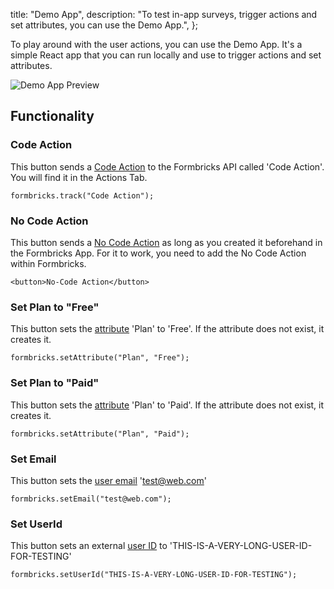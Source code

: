 

  title: "Demo App",
  description: "To test in-app surveys, trigger actions and set attributes, you can use the Demo App.",
};

To play around with the user actions, you can use the Demo App. It's a simple React app that you can run locally and use to trigger actions and set attributes.

<Image src={DemoApp} alt="Demo App Preview" quality="100" className="rounded-lg" />

## Functionality

### Code Action

This button sends a <a href="/docs/actions/code">Code Action</a> to the Formbricks API called 'Code Action'. You will find it in the Actions Tab.

```tsx
formbricks.track("Code Action");
```

### No Code Action

This button sends a <a href="/docs/actions/no-code">No Code Action</a> as long as you created it beforehand in the Formbricks App. For it to work, you need to add the No Code Action within Formbricks.

```tsx
<button>No-Code Action</button>
```

### Set Plan to "Free"

This button sets the <a href="/docs/attributes/custom-attributes">attribute</a> 'Plan' to 'Free'. If the attribute does not exist, it creates it.

```tsx
formbricks.setAttribute("Plan", "Free");
```

### Set Plan to "Paid"

This button sets the <a href="/docs/attributes/custom-attributes">attribute</a> 'Plan' to 'Paid'. If the attribute does not exist, it creates it.

```tsx
formbricks.setAttribute("Plan", "Paid");
```

### Set Email

This button sets the <a href="/docs/attributes/identify-users">user email</a> 'test@web.com'

```tsx
formbricks.setEmail("test@web.com");
```

### Set UserId

This button sets an external <a href="/docs/attributes/identify-users">user ID</a> to 'THIS-IS-A-VERY-LONG-USER-ID-FOR-TESTING'

```tsx
formbricks.setUserId("THIS-IS-A-VERY-LONG-USER-ID-FOR-TESTING");
```

